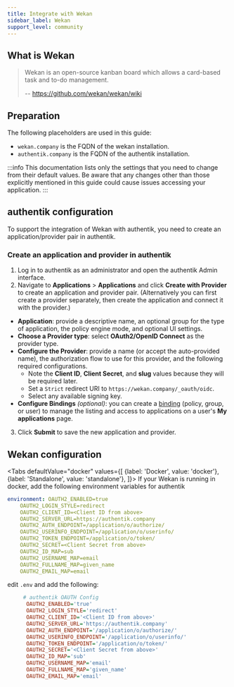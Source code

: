 ```yaml
---
title: Integrate with Wekan
sidebar_label: Wekan
support_level: community
---
```


## What is Wekan

> Wekan is an open-source kanban board which allows a card-based task and to-do management.
>
> -- https://github.com/wekan/wekan/wiki

## Preparation

The following placeholders are used in this guide:

- `wekan.company` is the FQDN of the wekan installation.
- `authentik.company` is the FQDN of the authentik installation.

:::info
This documentation lists only the settings that you need to change from their default values. Be aware that any changes other than those explicitly mentioned in this guide could cause issues accessing your application.
:::

## authentik configuration

To support the integration of Wekan with authentik, you need to create an application/provider pair in authentik.

### Create an application and provider in authentik

1. Log in to authentik as an administrator and open the authentik Admin interface.
2. Navigate to **Applications** > **Applications** and click **Create with Provider** to create an application and provider pair. (Alternatively you can first create a provider separately, then create the application and connect it with the provider.)

- **Application**: provide a descriptive name, an optional group for the type of application, the policy engine mode, and optional UI settings.
- **Choose a Provider type**: select **OAuth2/OpenID Connect** as the provider type.
- **Configure the Provider**: provide a name (or accept the auto-provided name), the authorization flow to use for this provider, and the following required configurations.
    - Note the **Client ID**, **Client Secret**, and **slug** values because they will be required later.
    - Set a `Strict` redirect URI to `https://wekan.company/_oauth/oidc`.
    - Select any available signing key.
- **Configure Bindings** _(optional)_: you can create a [binding](/docs/add-secure-apps/flows-stages/bindings/) (policy, group, or user) to manage the listing and access to applications on a user's **My applications** page.

3. Click **Submit** to save the new application and provider.

## Wekan configuration


<Tabs
  defaultValue="docker"
  values={[
    {label: 'Docker', value: 'docker'},
    {label: 'Standalone', value: 'standalone'},
  ]}>
  <TabItem value="docker">
If your Wekan is running in docker, add the following environment variables for authentik

```yaml
environment: OAUTH2_ENABLED=true
    OAUTH2_LOGIN_STYLE=redirect
    OAUTH2_CLIENT_ID=<Client ID from above>
    OAUTH2_SERVER_URL=https://authentik.company
    OAUTH2_AUTH_ENDPOINT=/application/o/authorize/
    OAUTH2_USERINFO_ENDPOINT=/application/o/userinfo/
    OAUTH2_TOKEN_ENDPOINT=/application/o/token/
    OAUTH2_SECRET=<Client Secret from above>
    OAUTH2_ID_MAP=sub
    OAUTH2_USERNAME_MAP=email
    OAUTH2_FULLNAME_MAP=given_name
    OAUTH2_EMAIL_MAP=email
```

  </TabItem>
  <TabItem value="standalone">

edit `.env` and add the following:

```ini
     # authentik OAUTH Config
      OAUTH2_ENABLED='true'
      OAUTH2_LOGIN_STYLE='redirect'
      OAUTH2_CLIENT_ID='<Client ID from above>'
      OAUTH2_SERVER_URL='https://authentik.company'
      OAUTH2_AUTH_ENDPOINT='/application/o/authorize/'
      OAUTH2_USERINFO_ENDPOINT='/application/o/userinfo/'
      OAUTH2_TOKEN_ENDPOINT='/application/o/token/'
      OAUTH2_SECRET='<Client Secret from above>'
      OAUTH2_ID_MAP='sub'
      OAUTH2_USERNAME_MAP='email'
      OAUTH2_FULLNAME_MAP='given_name'
      OAUTH2_EMAIL_MAP='email'
```

  </TabItem>
</Tabs>
